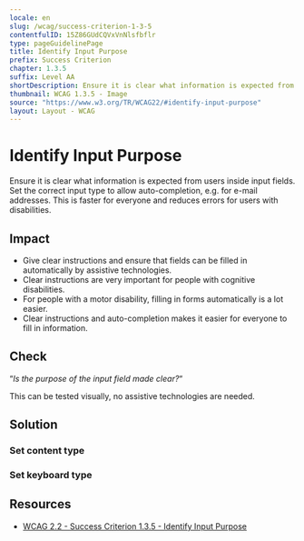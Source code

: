 ```yaml
---
locale: en
slug: /wcag/success-criterion-1-3-5
contentfulID: 15Z86GUdCQVxVnNlsfbflr
type: pageGuidelinePage
title: Identify Input Purpose
prefix: Success Criterion
chapter: 1.3.5
suffix: Level AA
shortDescription: Ensure it is clear what information is expected from users inside input fields.
thumbnail: WCAG 1.3.5 - Image
source: "https://www.w3.org/TR/WCAG22/#identify-input-purpose"
layout: Layout - WCAG
---
```


# Identify Input Purpose

Ensure it is clear what information is expected from users inside input fields. Set the correct input type to allow auto-completion, e.g. for e-mail addresses. This is faster for everyone and reduces errors for users with disabilities.

## Impact

- Give clear instructions and ensure that fields can be filled in automatically by assistive technologies.
- Clear instructions are very important for people with cognitive disabilities.
- For people with a motor disability, filling in forms automatically is a lot easier.
- Clear instructions and auto-completion makes it easier for everyone to fill in information.

## Check

“*Is the purpose of the input field made clear?*“

This can be tested visually, no assistive technologies are needed.

## Solution

### Set content type

<CodeSample id="input-content-type" locale="en"/>

### Set keyboard type

<CodeSample id="input-keyboard-type" locale="en"/>

## Resources

- [WCAG 2.2 - Success Criterion 1.3.5 - Identify Input Purpose](https://www.w3.org/TR/WCAG22/#identify-input-purpose)